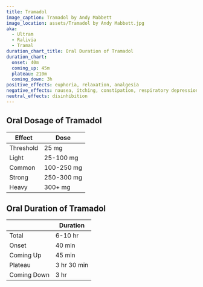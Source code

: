 ```yaml
---
title: Tramadol
image_caption: Tramadol by Andy Mabbett
image_location: assets/Tramadol by Andy Mabbett.jpg
aka:
  - Ultram
  - Ralivia
  - Tramal
duration_chart_title: Oral Duration of Tramadol
duration_chart:
  onset: 40m
  coming_up: 45m
  plateau: 210m
  coming_down: 3h
positive_effects: euphoria, relaxation, analgesia
negative_effects: nausea, itching, constipation, respiratory depression
neutral_effects: disinhibition
---
```


## Oral Dosage of Tramadol
| Effect | Dose |
| --- | --- |
| Threshold | 25 mg |
| Light | 25-100 mg |
| Common | 100-250 mg |
| Strong | 250-300 mg |
| Heavy | 300+ mg |


<Chart title={frontmatter.duration_chart_title} data={frontmatter.duration_chart} />

## Oral Duration of Tramadol
|  | Duration |
| --- | --- |
| Total | 6-10 hr |
| Onset | 40 min |
| Coming Up | 45 min |
| Plateau | 3 hr 30 min |
| Coming Down | 3 hr |





